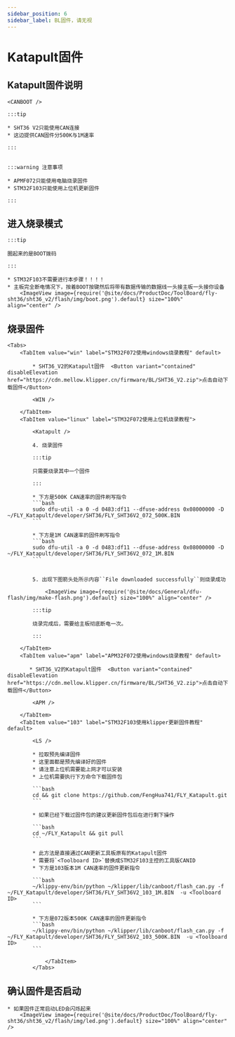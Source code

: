 ```yaml
---
sidebar_position: 6
sidebar_label: BL固件，请无视
---
```







# Katapult固件

## Katapult固件说明

    <CANBOOT />

    :::tip

    * SHT36 V2只能使用CAN连接
    * 这边提供CAN固件分500K与1M速率

    :::


    :::warning 注意事项

    * APMF072只能使用电脑烧录固件
    * STM32F103只能使用上位机更新固件

    :::


## 进入烧录模式

    :::tip

    圈起来的是BOOT拨码

    :::

    * STM32F103不需要进行本步骤！！！！
    * 主板完全断电情况下，按着BOOT按键然后将带有数据传输的数据线一头接主板一头接你设备
        <ImageView image={require('@site/docs/ProductDoc/ToolBoard/fly-sht36/sht36_v2/flash/img/boot.png').default} size="100%" align="center" />

## 烧录固件
    <Tabs>
        <TabItem value="win" label="STM32F072使用windows烧录教程" default>

            * SHT36_V2的Katapult固件  <Button variant="contained" disableElevation href="https://cdn.mellow.klipper.cn/firmware/BL/SHT36_V2.zip">点击自动下载固件</Button>

            <WIN />

        </TabItem>
        <TabItem value="linux" label="STM32F072使用上位机烧录教程">
            
            <Katapult />

            4. 烧录固件

            :::tip

            只需要烧录其中一个固件

            :::

            * 下方是500K CAN速率的固件刷写指令
            ```bash
            sudo dfu-util -a 0 -d 0483:df11 --dfuse-address 0x08000000 -D ~/FLY_Katapult/developer/SHT36/FLY_SHT36V2_072_500K.BIN
            ```
                       
            * 下方是1M CAN速率的固件刷写指令
            ```bash
            sudo dfu-util -a 0 -d 0483:df11 --dfuse-address 0x08000000 -D ~/FLY_Katapult/developer/SHT36/FLY_SHT36V2_072_1M.BIN
            ```


            5. 出现下图箭头处所示内容``File downloaded successfully``则烧录成功

                <ImageView image={require('@site/docs/General/dfu-flash/img/make-flash.png').default} size="100%" align="center" />

            :::tip

            烧录完成后，需要给主板彻底断电一次。

            :::

        </TabItem>
        <TabItem value="apm" label="APM32F072使用windows烧录教程" default>

           * SHT36_V2的Katapult固件  <Button variant="contained" disableElevation href="https://cdn.mellow.klipper.cn/firmware/BL/SHT36_V2.zip">点击自动下载固件</Button>

            <APM />
            
        </TabItem>
        <TabItem value="103" label="STM32F103使用klipper更新固件教程" default>

            <LS />

            * 拉取预先编译固件
            * 这里面都是预先编译好的固件
            * 请注意上位机需要能上网才可以安装
            * 上位机需要执行下方命令下载固件包

            ```bash
            cd && git clone https://github.com/FengHua741/FLY_Katapult.git
            ```

            * 如果已经下载过固件包的建议更新固件包后在进行剩下操作

            ```bash
            cd ~/FLY_Katapult && git pull
            ```

            * 此方法是直接通过CAN更新工具板原有的Katapult固件
            * 需要将`<Toolboard ID>`替换成STM32F103主控的工具版CANID
            * 下方是103版本1M CAN速率的固件更新指令

            ```bash
            ~/klippy-env/bin/python ~/klipper/lib/canboot/flash_can.py -f ~/FLY_Katapult/developer/SHT36/FLY_SHT36V2_103_1M.BIN  -u <Toolboard ID>
            ```

            * 下方是072版本500K CAN速率的固件更新指令
            ```bash
            ~/klippy-env/bin/python ~/klipper/lib/canboot/flash_can.py -f ~/FLY_Katapult/developer/SHT36/FLY_SHT36V2_103_500K.BIN  -u <Toolboard ID>
            ```
                    
                </TabItem>
            </Tabs>

## 确认固件是否启动

    * 如果固件正常启动LED会闪烁起来
        <ImageView image={require('@site/docs/ProductDoc/ToolBoard/fly-sht36/sht36_v2/flash/img/led.png').default} size="100%" align="center" />

